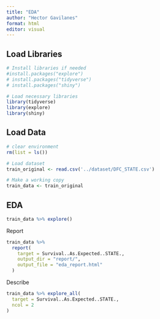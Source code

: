```yaml
---
title: "EDA"
author: "Hector Gavilanes"
format: html
editor: visual
---
```


## Load Libraries

```r
# Install libraries if needed
#install.packages("explore")
# install.packages("tidyverse")
# install.packages("shiny")
```

```r
# Load necessary libraries
library(tidyverse)
library(explore)
library(shiny)
```

## Load Data

```r
# clear environment
rm(list = ls())

# Load dataset
train_original <- read.csv('../dataset/DFC_STATE.csv')

# Make a working copy
train_data <- train_original
```

## EDA

```r
train_data %>% explore()
```

Report

```r
train_data %>% 
  report(
    target = Survival..As.Expected..STATE.,
    output_dir = "report/",
    output_file = "eda_report.html" 
  )
```

Describe

```r
train_data %>% explore_all(
  target = Survival..As.Expected..STATE.,
  ncol = 2
)
```
